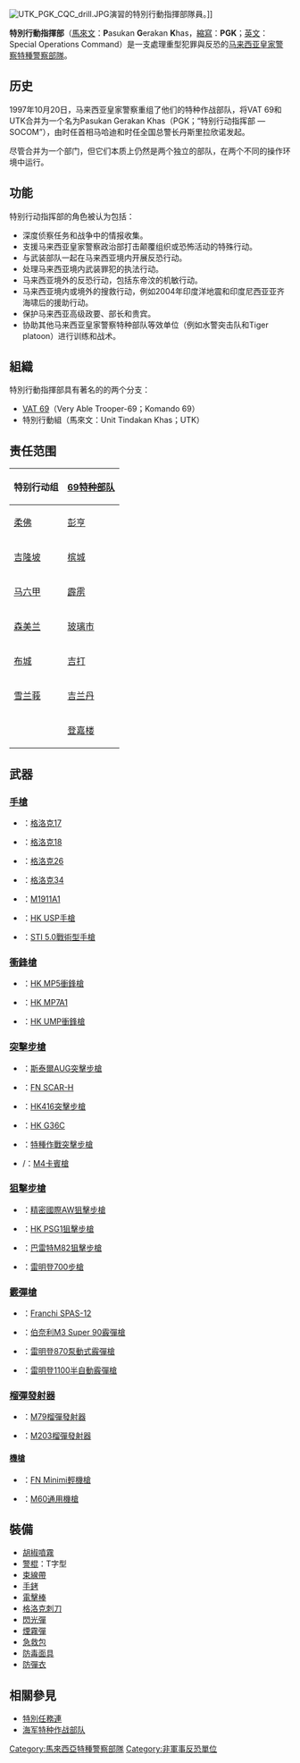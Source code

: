 {{Unreferenced|time=2018-01-02T01:36:43+00:00}}
{{expand language|en}}
{{NoteTA
|G1=Firearms
|G2=Military
|G3=長度單位
|G4=地區用語
|G5=地名
}}
{{Infobox law enforcement agency
|unit_name= 特別行動指揮部<br />{{lang|en|Pasukan Gerakan Khas}}
|image= Special Operations Command (Malaysia).svg
|caption= 
|country= {{MYS}}
|type= [[準軍事化|準軍事化]][[特種警察部隊|特種警察部隊]]
|branch= [[马来西亚皇家警察|马来西亚皇家警察]]
|dates={{Start date and age|1997|10|20|df=yes}}
|specialization= 處理高危險性罪案、[[拯救人質|拯救人質]]、[[反恐|反恐]]、[[要員保護|要員保護]]及[[特別行動|特別行動]]
|command_structure= 
|size= 逾2,000人
|current_commander=SAC Dato' Azizan Abd. Aziz
|garrison= 武吉阿曼皇家警察總部
|ceremonial_chief=
|nickname= '''PGK'''
|motto= 
|colors= [[黑色|黑色]]
|march=
|mascot= 
|battles= 
|notable_commanders= 
|anniversaries= 
|decorations=
|identification_symbol=
|identification_symbol_label=
}}
{{portal box|馬來西亞|警察與執法}}
[[File:UTK_PGK_CQC_drill.JPG|thumb]]演習的特別行動指揮部隊員。]]

'''特別行動指揮部'''（[[馬來文|馬來文]]：'''P'''asukan '''G'''erakan '''K'''has，[[縮寫|縮寫]]：'''PGK'''；[[英文|英文]]：Special Operations Command）是一支處理重型犯罪與反恐的[[马来西亚皇家警察|马来西亚皇家警察]][[特種警察部隊|特種警察部隊]]。
==历史==
1997年10月20日，马来西亚皇家警察重组了他们的特种作战部队，将VAT 69和UTK合并为一个名为Pasukan Gerakan Khas（PGK；“特别行动指挥部 — SOCOM”），由时任首相马哈迪和时任全国总警长丹斯里拉欣诺发起。

尽管合并为一个部门，但它们本质上仍然是两个独立的部队，在两个不同的操作环境中运行。
==功能==
特别行动指挥部的角色被认为包括：

*深度侦察任务和战争中的情报收集。
*支援马来西亚皇家警察政治部打击颠覆组织或恐怖活动的特殊行动。
*与武装部队一起在马来西亚境内开展反恐行动。
*处理马来西亚境内武装罪犯的执法行动。
*马来西亚境外的反恐行动，包括东帝汶的机敏行动。
*马来西亚境内或境外的搜救行动，例如2004年印度洋地震和印度尼西亚亚齐海啸后的援助行动。
*保护马来西亚高级政要、部长和贵宾。
*协助其他马来西亚皇家警察特种部队等效单位（例如水警突击队和Tiger platoon）进行训练和战术。

== 組織 ==
特別行動指揮部具有著名的的两个分支：
* [[69特种部队|VAT 69]]（Very Able Trooper-69；Komando 69） 
* 特別行動組（馬來文：Unit Tindakan Khas；UTK）

==责任范围==
{| class="wikitable"
!特别行动组
![[69特种部队|69特种部队]]
|-
|[[柔佛|柔佛]]
|[[彭亨|彭亨]]
|-
|[[吉隆坡|吉隆坡]]
|[[槟城|槟城]]
|-
|[[马六甲|马六甲]]
|[[霹靂州|霹雳]]
|-
|[[森美兰|森美兰]]
|[[玻璃市|玻璃市]]
|-
|[[布城|布城]]
|[[吉打|吉打]]
|-
|[[雪兰莪|雪兰莪]]
|[[吉兰丹|吉兰丹]]
|-
|
|[[登嘉楼|登嘉楼]]
|}

== 武器 ==
=== [[手槍|手槍]] ===
* {{flag|Austria}}：[[格洛克17|格洛克17]]
* {{flag|Austria}}：[[格洛克18|格洛克18]]
* {{flag|Austria}}：[[格洛克26|格洛克26]]
* {{flag|Austria}}：[[格洛克34|格洛克34]]
* {{flag|USA}}：[[M1911手槍|M1911A1]]
* {{flag|Germany}}：[[HK_USP手槍|HK USP手槍]]
* {{flag|USA}}：[[STI_5.0戰術型手槍|STI 5.0戰術型手槍]]

=== [[衝鋒槍|衝鋒槍]] ===
* {{flag|Germany}}：[[HK_MP5衝鋒槍|HK MP5衝鋒槍]]
* {{flag|Germany}}：[[HK_MP7衝鋒槍|HK MP7A1]]
* {{flag|Germany}}：[[HK_UMP衝鋒槍|HK UMP衝鋒槍]]

=== [[突擊步槍|突擊步槍]]===
* {{flag|Austria}}：[[斯泰爾AUG突擊步槍|斯泰爾AUG突擊步槍]]
* {{flag|Belgium}}：[[FN_SCAR突擊步槍|FN SCAR-H]]
* {{flag|Germany}}：[[HK416突擊步槍|HK416突擊步槍]]
* {{flag|Germany}}：[[HK_G36突擊步槍|HK G36C]]
* {{flag|Philippines}}：[[特種作戰突擊步槍|特種作戰突擊步槍]]
* {{flag|USA}}/{{flag|Malaysia}}：[[M4卡賓槍|M4卡賓槍]]

=== [[狙擊步槍|狙擊步槍]] ===
* {{flag|UK}}：[[精密國際AW狙擊步槍|精密國際AW狙擊步槍]]
* {{flag|Germany}}：[[HK_PSG1狙擊步槍|HK PSG1狙擊步槍]]
* {{flag|USA}}：[[巴雷特M82狙擊步槍|巴雷特M82狙擊步槍]]
* {{flag|USA}}：[[雷明登700步槍|雷明登700步槍]]

=== [[霰彈槍|霰彈槍]] ===
* {{flag|Italy}}：[[弗蘭基SPAS-12戰鬥霰彈槍|Franchi SPAS-12]]
* {{flag|Italy}}：[[伯奈利M3_Super_90霰彈槍|伯奈利M3 Super 90霰彈槍]]
* {{flag|USA}}：[[雷明登870泵動式霰彈槍|雷明登870泵動式霰彈槍]]
* {{flag|USA}}：[[雷明登1100半自動霰彈槍|雷明登1100半自動霰彈槍]]

=== [[榴彈發射器|榴彈發射器]] ===
* {{flag|USA}}：[[M79榴彈發射器|M79榴彈發射器]]
* {{flag|USA}}：[[M203榴彈發射器|M203榴彈發射器]]

==== [[機槍|機槍]] ====
* {{flag|Belgium}}：[[FN_Minimi輕機槍|FN Minimi輕機槍]]
* {{flag|USA}}：[[M60通用機槍|M60通用機槍]]

== 裝備 ==
* [[胡椒噴霧|胡椒噴霧]]
* [[警棍|警棍]]：T字型
* [[束線帶|束線帶]]
* [[手銬|手銬]]
* [[電擊棒|電擊棒]]
* [[格洛克刺刀|格洛克刺刀]]
* [[閃光彈|閃光彈]]
* [[煙霧彈|煙霧彈]]
* [[急救包|急救包]]
* [[防毒面具|防毒面具]]
* [[防彈衣|防彈衣]]

==相關參見==
*[[特別任務連|特別任務連]]
*[[海军特种作战部队|海军特种作战部队]]

[[Category:馬來西亞特種警察部隊|Category:馬來西亞特種警察部隊]]
[[Category:非軍事反恐單位|Category:非軍事反恐單位]]